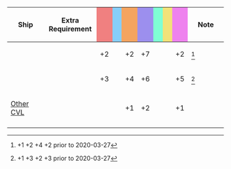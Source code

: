 {|class="wikitable" style="width:100%; text-align: center; vertical-align: middle;"
|-
! style="width: 20%;" | Ship
! style="width: 25%;" | Extra Requirement
! style="width: 5%; background-color: lightcoral;" | {{Firepower}}
! style="width: 5%; background-color: lightskyblue;" | {{Torpedo}}
! style="width: 5%; background-color: sandybrown;" | {{AA}}
! style="width: 5%; background-color: #9C8FEE;" | {{ASW}}
! style="width: 5%; background-color: #7fffd4;" | {{LOS}}
! style="width: 5%; background-color: #F2E279;" | {{Armor}}
! style="width: 5%; background-color: violet;" | {{Evasion}}
! style="width: 20%;" | Note
|-
! {{ShipLink|Kasuga Maru}}<br>{{ShipLink|Shinyou}}
| style="text-align:left;" |
| +2 || || +2 || +7 || || || +2
| style="text-align:left;" | <ref>{{Firepower}}+1 {{AA}}+2 {{ASW}}+4 {{Evasion}}+2 prior to 2020-03-27</ref>
|-
! {{ShipLink|Houshou}}
| style="text-align:left;" |
| +3 || || +4 || +6 || || || +5
| style="text-align:left;" | <ref>{{Firepower}}+1 {{AA}}+3 {{ASW}}+2 {{Evasion}}+3 prior to 2020-03-27</ref>
|-
! [[CVL|Other CVL]]
| style="text-align:left;" |
| || || +1 || +2 || || || +1
| style="text-align:left;" |
|-
|}
<references/>